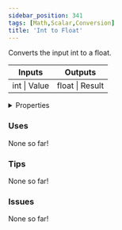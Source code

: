 ```yaml
---
sidebar_position: 341
tags: [Math,Scalar,Conversion]
title: 'Int to Float'
---
```


Converts the input int to a float.



<IChip uuid="65cfba8a-b5dc-4946-b824-e6efc5719f3a"/>

<table><thead><tr><th>Inputs</th><th>Outputs</th></tr></thead><tbody><tr><td>int | Value</td><td>float | Result</td></tr></tbody></table>

<details>
  <summary>Properties</summary>
  <div>
    <div>
    <table>
      <tbody>
        <tr>
          <td>Is beta required?</td>
          <td>No</td>
        </tr>
        <tr>
          <td>Is chip a trolling risk?</td>
          <td>No</td>
        </tr>
        <tr>
          <td>Is chip a role assignment risk?</td>
          <td>No</td>
        </tr>
        <tr>
          <td>Chip UUID</td>
          <td>65cfba8a-b5dc-4946-b824-e6efc5719f3a</td>
        </tr>
        <tr>
          <td>Room availability</td>
          <td>Available everywhere</td>
        </tr>
      </tbody>
    </table>
    </div>
  </div>
</details>

### Uses

None so far!

### Tips

None so far!

### Issues

None so far!